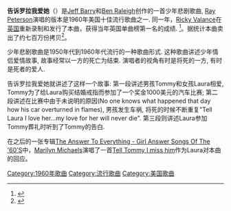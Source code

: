 '''告诉罗拉我爱她'''（{{lang|en|'''Tell Laura I Love Her'''}}）是[[Jeff_Barry|Jeff Barry]]和[[Ben_Raleigh|Ben Raleigh]]创作的一首少年悲剧歌曲, [[Ray_Peterson|Ray Peterson]]演唱的版本是1960年美国十佳流行歌曲之一. 同一年，[[Ricky_Valance|Ricky Valance]]在[[英国|英国]]重新录制和发行了本曲，获得当年英国单曲榜第一名的成绩. <ref>{{Cite web |url=http://www.theofficialcharts.com/all_the_no1_songs.php?show=2 |title=Ricky Valance UK No. 1 Hit with "Tell Laura I Love Her"'' |accessdate=2009-07-19 |archive-date=2008-04-08 |archive-url=https://web.archive.org/web/20080408070947/http://www.theofficialcharts.com/all_the_no1_songs.php?show=2 |dead-url=no }}</ref>。据统计本曲卖出了约七百万份拷贝<ref>{{Cite web |url=http://www.bbc.co.uk/wales/music/sites/rickyvalance/pages/biography.shtml |title=BBC.co.uk/Wales |accessdate=2009-07-19 |archive-date=2005-01-06 |archive-url=https://web.archive.org/web/20050106092318/http://www.bbc.co.uk/wales/music/sites/rickyvalance/pages/biography.shtml |dead-url=no }}</ref>。


少年悲剧歌曲是1950年代到1960年代流行的一种歌曲形式. 这种歌曲讲述少年情侣爱情故事, 故事经常以一方的死亡为结束. 演唱者的视角有时是将死的一方, 有时是死者的爱人.

告诉罗拉我爱她就讲述了这样一个故事: 第一段讲述男孩Tommy和女孩Laura相爱, Tommy为了给Laura购买结婚戒指而参加了一个奖金1000美元的汽车比赛; 第二段讲述在比赛中由于未说明的原因(No one knows what happened that day how his car overturned in flames), 男孩发生车祸, 将死的时候不断重复"Tell Laura I love her...my love for her will never die". 第三段则讲述Laura参加Tommy葬礼时听到了Tommy的告白.

在之后的一张专辑[[The_Answer_To_Everything_-_Girl_Answer_Songs_Of_The_'60'S|The Answer To Everything - Girl Answer Songs Of The '60'S]]中，[[Marilyn_Michaels|Marilyn Michaels]]演唱了一首[[Tell_Tommy_I_miss_him|Tell Tommy I miss him]]作为Laura对本曲的回应。
{{Reflist}}

[[Category:1960年歌曲|Category:1960年歌曲]]
[[Category:流行歌曲|Category:流行歌曲]]
[[Category:美国歌曲|Category:美国歌曲]]